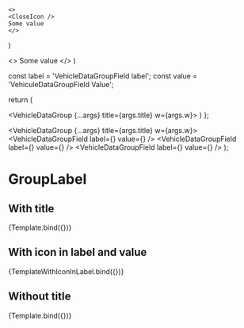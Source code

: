 


<Meta
  title="Components/Data Display/VehicleDataGroup"
  component={VehicleDataGroup}
/>

    <>
    <CloseIcon />
    Some value
    </>
)

  <>
    <CloseIcon />
    Some value
  </>
)


const label = 'VehicleDataGroupField label';
const value = 'VehiculeDataGroupField Value';

return (

<VehicleDataGroup {...args} title={args.title} w={args.w}>
  <VehicleDataGroupField label={label} value={value} />
  <VehicleDataGroupField label={label} value={value} />
  <VehicleDataGroupField label={label} value={value} />
</VehicleDataGroup>
) };

  <VehicleDataGroup {...args} title={args.title} w={args.w}>
    <VehicleDataGroupField label={<ItemLabel />} value={<ItemValue />} />
    <VehicleDataGroupField label={<ItemLabel />} value={<ItemValue />} />
    <VehicleDataGroupField label={<ItemLabel />} value={<ItemValue />} />
  </VehicleDataGroup>
);

# GroupLabel

## With title

<Canvas>
  <Story
    name="With title"
    args={{
      title: 'Vehicle Group Data',
      w: '',
    }}
  >
    {Template.bind({})}
  </Story>
</Canvas>

<ArgsTable story="With title" />

## With icon in label and value

<Canvas>
  <Story
    name="With icon in label and value"
    args={{
      title: 'Vehicle Group Data',
      w: '',
    }}
  >
    {TemplateWithIconInLabel.bind({})}
  </Story>
</Canvas>

<ArgsTable story="With icon in label and value" />

## Without title

<Canvas>
  <Story
    name="Without title"
    args={{
      w: '',
    }}
  >
    {Template.bind({})}
  </Story>
</Canvas>

<ArgsTable story="Without title" />
